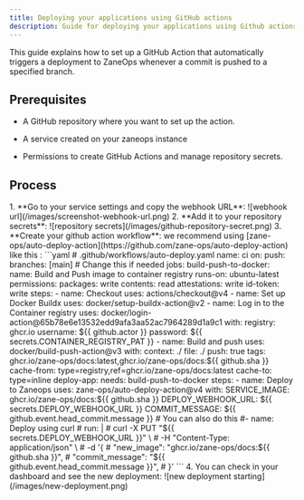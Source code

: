 ```yaml
---
title: Deploying your applications using GitHub actions
description: Guide for deploying your applications using Github actions
---
```




This guide explains how to set up a GitHub Action that automatically triggers a deployment 
to ZaneOps whenever a commit is pushed to a specified branch.

## Prerequisites

- A GitHub repository where you want to set up the action.

- A service created on your zaneops instance

- Permissions to create GitHub Actions and manage repository secrets.

## Process

<Steps>
1. **Go to your service settings and copy the webhook URL**:
    ![webhook url](/images/screenshot-webhook-url.png)
2. **Add it to your repository secrets**:
    ![repository secrets](/images/github-repository-secret.png)
3. **Create your github action workflow**: we recommend using [zane-ops/auto-deploy-action](https://github.com/zane-ops/auto-deploy-action) like this :
    ```yaml
    # .github/workflows/auto-deploy.yaml
    name: ci
    on:
        push:
            branches: [main] # Change this if needed
    jobs:
        build-push-to-docker:
            name: Build and Push image to container registry
            runs-on: ubuntu-latest
            permissions:
                packages: write
                contents: read
                attestations: write
                id-token: write
            steps:
                - name: Checkout
                  uses: actions/checkout@v4
                - name: Set up Docker Buildx
                  uses: docker/setup-buildx-action@v2
                - name: Log in to the Container registry
                  uses: docker/login-action@65b78e6e13532edd9afa3aa52ac7964289d1a9c1
                      with:
                          registry: ghcr.io
                          username: ${{ github.actor }}
                          password: ${{ secrets.CONTAINER_REGISTRY_PAT }}
                - name: Build and push
                  uses: docker/build-push-action@v3
                  with:
                      context: ./
                      file: ./
                      push: true
                      tags: ghcr.io/zane-ops/docs:latest,ghcr.io/zane-ops/docs:${{ github.sha }}
                      cache-from: type=registry,ref=ghcr.io/zane-ops/docs:latest
                      cache-to: type=inline
        deploy-app:
            needs: build-push-to-docker
            steps:
                - name: Deploy to Zaneops
                  uses: zane-ops/auto-deploy-action@v4
                  with:
                      SERVICE_IMAGE: ghcr.io/zane-ops/docs:${{ github.sha }}
                      DEPLOY_WEBHOOK_URL: ${{ secrets.DEPLOY_WEBHOOK_URL }}
                      COMMIT_MESSAGE: ${{ github.event.head_commit.message }}
                # You can also do this 
                #- name: Deploy using curl
                #  run: |
                #    curl -X PUT "${{ secrets.DEPLOY_WEBHOOK_URL }}" \
                #       -H "Content-Type: application/json" \
                #       -d '{
                #           "new_image": "ghcr.io/zane-ops/docs:${{ github.sha }}",
                #           "commit_message": "${{ github.event.head_commit.message }}",
                #           }'
    ```
4. You can check in your dashboard and see the new deployment: 
    ![new deployment starting](/images/new-deployment.png)

</Steps>
